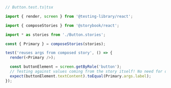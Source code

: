 ```ts
// Button.test.ts|tsx

import { render, screen } from '@testing-library/react';

import { composeStories } from '@storybook/react';

import * as stories from './Button.stories';

const { Primary } = composeStories(stories);

test('reuses args from composed story', () => {
  render(<Primary />);

  const buttonElement = screen.getByRole('button');
  // Testing against values coming from the story itself! No need for duplication
  expect(buttonElement.textContent).toEqual(Primary.args.label);
});
```
